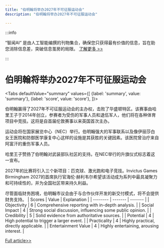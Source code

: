 ```yaml
---
title: "伯明翰将举办2027年不可征服运动会"
description: "伯明翰将举办2027年不可征服运动会"

---
```



:::info

“智闻AI“ 是由人工智能编撰的刊物集合，确保您只获得最有价值的信息，旨在助您消除信息差，突破信息茧房的局限。  [了解更多 >>](/)

:::

# 伯明翰将举办2027年不可征服运动会


<Tabs
	defaultValue="summary"
	values={[
	{label: 'summary', value: 'summary'},
	{label: 'score', value: 'score'},
]}>
<TabItem value="summary">


伯明翰赢得了2027年不可征服运动会的主办权，击败了华盛顿特区。该赛事由哈里王子于2014年创立，参赛者为受伤的军事人员和退伍军人，他们将在各种体育项目中竞技。这将是自首届伦敦赛事以来英国首次主办。

运动会将在国家展览中心（NEC）举行。伯明翰强大的军事联系以及像伊丽莎白女王医院和防御医学康复中心这样的设施是其获胜的关键因素。该医院曾治疗来自阿富汗的重伤军事人员。

哈里王子赞扬了伯明翰对武装部队社区的支持。在NEC举行的升旗仪式标志着这一宣布。

2027年的比赛将引入三个新项目：匹克球、激光跑和电子竞技。Invictus Games Birmingham 2027的首席执行官海伦·赫利韦尔希望该活动成为系列中最具凝聚力和可持续性的，并为全国社区带来持久利益。

尽管面临财务困境，伯明翰市议会由于与合作伙伴开发的新交付模式，将不会提供财务支持。
</TabItem>
<TabItem value="score">
	| Scores     | Value   | Explanation |
	| -------- | ------- | ------- |
	| Objectivity  | 6    | Comprehensive reporting with in-depth analysis.    |
	| Social Impact | 4     | Strong social discussion, influencing some public opinion.    |
	| Credibility    | 5    | Solid evidence from authoritative sources.    |
	| Potential    | 4    | High potential to trigger a larger event.    |
	| Practicality    | 4    | Highly practical, directly applicable.    |
	| Entertainment Value    | 4    | Highly entertaining, arousing interest.    |
</TabItem>
</Tabs>

[Full article>>](https://www.bbc.com/news/articles/ckdg9wgzeyko)
